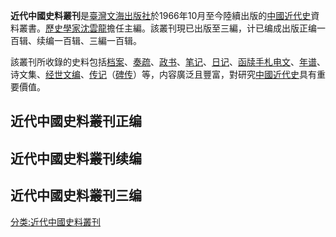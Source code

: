 {{not|中国近代史资料丛刊}}
'''近代中國史料叢刊'''是[[臺灣|臺灣]][[文海出版社|文海出版社]]於1966年10月至今陸續出版的[[中國近代史|中國近代史]]資料叢書。[[歷史學家|歷史學家]][[沈雲龍|沈雲龍]]擔任主編。該叢刊現已出版至三編，计已编成出版正编一百辑、续编一百辑、三編一百辑。

該叢刊所收錄的史料包括[[档案|档案]]、[[奏疏|奏疏]]、[[政书|政书]]、[[笔记|笔记]]、[[日记|日记]]、[[函牍|函牍]][[手札|手札]][[電報|电文]]、[[年谱|年谱]]、诗文集、[[经世文编|经世文编]]、[[传记|传记]]（[[碑传|碑传]]）等，内容廣泛且豐富，對研究[[中國近代史|中國近代史]]具有重要價值。

==近代中國史料叢刊正编==
{{main|近代中國史料叢刊正编}}

==近代中國史料叢刊续编==
{{main|近代中國史料叢刊续编}}

==近代中國史料叢刊三编==
{{main|近代中國史料叢刊三编}}

[[分类:近代中國史料叢刊|分类:近代中國史料叢刊]]